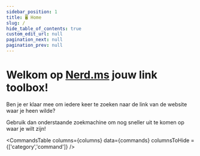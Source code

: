 ```yaml
---
sidebar_position: 1
title: 🖥 Home
slug: /
hide_table_of_contents: true
custom_edit_url: null
pagination_next: null
pagination_prev: null
---
```

<head>

</head>


# Welkom op [Nerd.ms](/) jouw link toolbox!

Ben je er klaar mee om iedere keer te zoeken naar de link van de website waar je heen wilde?

Gebruik dan onderstaande zoekmachine om nog sneller uit te komen op waar je wilt zijn!


<CommandsTable
  columns={columns}
  data={commands}
  columnsToHide = {['category','command']}
/>